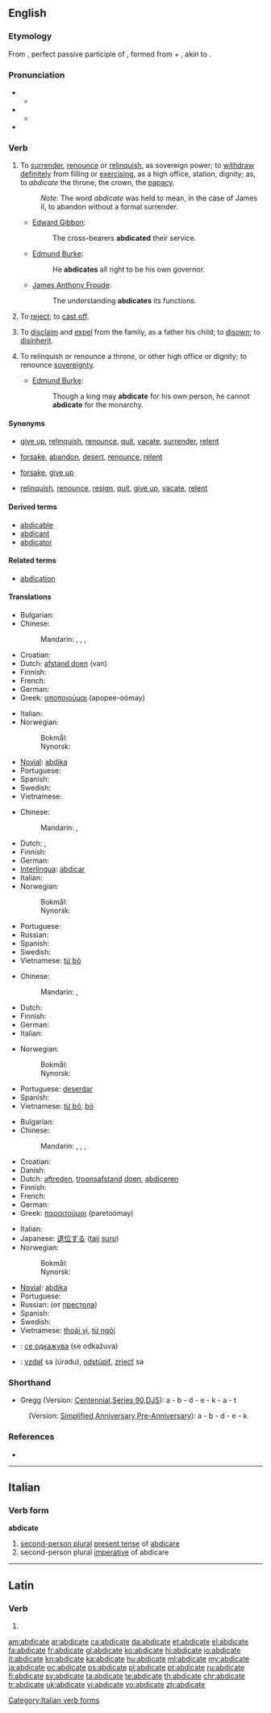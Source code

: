 ==English==

===Etymology===
From {{etyl|la}} {{term|abdicatus|abdicātus|lang=la}}, perfect passive participle of {{term|abdico|abdicō|abdicate|lang=la}}, formed from {{term|ab|lang=la}} + {{term|dico|dicō|proclaim, dedicate|lang=la}}, akin to {{term|dico|dīcō|say|lang=la}}.

===Pronunciation===
* {{a|RP}}
** {{IPA|/ˈæbdɪkeɪt/}}
* {{a|US}}
** {{SAMPA|/{bdIkEt/}}
* {{audio|En-us-abdicate.ogg|Audio (US)}}

===Verb===
{{en-verb|abdicat|ing}}

# {{transitive}} To [[surrender]], [[renounce]] or [[relinquish]], as sovereign power; to [[withdraw]] [[definitely]] from filling or [[exercising]], as a high office, station, dignity; as, to ''abdicate'' the throne, the crown, the [[papacy]].
#: ''Note:'' The word ''abdicate'' was held to mean, in the case of James II, to abandon without a formal surrender.
#* {{rfdate}} [[w:Edward Gibbon|Edward Gibbon]]:
#*: The cross-bearers '''abdicated''' their service.
#* {{rfdate}} [[w:Edmund Burke|Edmund Burke]]:
#*: He '''abdicates''' all right to be his own governor.
#* {{rfdate}} [[w:James Anthony Froude|James Anthony Froude]]:
#*: The understanding '''abdicates''' its functions.
# {{transitive|obsolete}} To [[reject]]; to [[cast off]].
# {{transitive|legal}} To [[disclaim]] and [[expel]] from the family, as a father his child; to [[disown]]; to [[disinherit]].
# {{intransitive}} To relinquish or renounce a throne, or other high office or dignity; to renounce [[sovereignty]].
#* {{rfdate}} [[w:Edmund Burke|Edmund Burke]]:
#*: Though a king may '''abdicate''' for his own person, he cannot '''abdicate''' for the monarchy.

====Synonyms====
* {{sense|surrender, renounce, or relinquish}} [[give up]], [[relinquish]], [[renounce]], [[quit]], [[vacate]], [[surrender]], [[relent]]
* {{sense|reject; cast off}} [[forsake]], [[abandon]], [[desert]], [[renounce]], [[relent]]
* {{sense|disclaim and expel from family; disown; disinherit}} [[forsake]], [[give up]]
* {{sense|relinquish or renounce a high office or sovereignty}} [[relinquish]], [[renounce]], [[resign]], [[quit]], [[give up]], [[vacate]], [[relent]]

====Derived terms====
* [[abdicable]]
* [[abdicant]]
* [[abdicator]]

====Related terms====
* [[abdication]]

====Translations====
{{trans-top|surrender or relinquish}}
* Bulgarian: {{t|bg|отказвам се от}}
* Chinese:
*: Mandarin: {{qualifier|give up throne}} {{t|zh|禪讓|sc=Hani}}, {{t|zh|禅让|tr=shànràng|sc=Hani}}, {{qualifier|leave any position}} {{t|zh|退位|tr=tuìwèi|sc=Hani}}, {{t|zh|退出|tr=tuìchū|sc=Hani}}
* Croatian: {{t-|hr|abdicirati|alt=abdicírati}}
* Dutch: [[afstand doen]] (van)
* Finnish: {{t|fi|luopua}}
* French: {{t+|fr|abdiquer}}
* German: {{t+|de|abdanken}}
* Greek: [[αποποιούμαι]] (apopee-oómay)
{{trans-mid}}
* Italian: {{t+|it|abdicare}}
* Norwegian:
*: Bokmål: {{t|no|frasi seg}}
*: Nynorsk: {{t|nn|fråseie seg|xs=Norwegian Nynorsk}}
* [[Novial]]: [[abdika]]
* Portuguese: {{t+|pt|abdicar}}
* Spanish: {{t+|es|abdicar}}
* Swedish: {{t+|sv|ge upp}}
* Vietnamese: {{t+|vi|từ bỏ|xs=Vietnamese}}
{{trans-bottom}}

{{trans-top|reject}}
* Chinese:
*: Mandarin: {{t|zh|拒絕|sc=Hani}}, {{t|zh|拒绝|tr=jùjué|sc=Hani}}
* Dutch: {{t+|nl|weigeren}}, {{t+|nl|afwijzen}}
* Finnish: {{t|fi|hylätä}}
* German: {{t|de|verweigern}}
* [[Interlingua]]: [[abdicar]]
* Italian: {{t+|it|abdicare}}
* Norwegian:
*: Bokmål: {{t|no|avvise}}
*: Nynorsk: {{t|nn|avvise|xs=Norwegian Nynorsk}}
{{trans-mid}}
* Portuguese: {{t+|pt|abdicar}}
* Russian: {{t|ru|отказываться}}
* Spanish: {{t+|es|abdicar}}
* Swedish: {{t+|sv|avvisa}}
* Vietnamese: [[từ bỏ]]
{{trans-bottom}}

{{trans-top|disinherit}}
* Chinese:
*: Mandarin: {{t|zh|辭職|sc=Hani}}, {{t|zh|辞职|tr=cízhí|sc=Hani}}
* Dutch: {{t-|nl|onterven}}
* Finnish: {{t|fi|tehdä perinnöttömäksi}}
* German: {{t|de|ausstoßen}}
* Italian: {{t+|it|abdicare}}
{{trans-mid}}
* Norwegian:
*: Bokmål: {{t|no|fornekte}}
*: Nynorsk: {{t|nn|fornekte|xs=Norwegian Nynorsk}}
* Portuguese: [[deserdar]]
* Spanish: {{t+|es|abdicar}}
* Vietnamese: [[từ bỏ]], [[bỏ]]
{{trans-bottom}}

{{trans-top|renounce a throne}}
* Bulgarian: {{t+|bg|абдикирам}}
* Chinese:
*: Mandarin: {{qualifier|give up throne}} {{t|zh|禪讓|sc=Hani}}, {{t|zh|禅让|tr=shànràng|sc=Hani}}, {{qualifier|leave any position}} {{t|zh|退位|tr=tuìwèi|sc=Hani}}, {{t|zh|退出|tr=tuìchū|sc=Hani}}
* Croatian: {{t-|hr|abdicirati|alt=abdicírati}}
* Danish: {{t+|da|abdicere}}
* Dutch: [[aftreden]], [[troonsafstand]] [[doen]], [[abdiceren]]
* Finnish: {{t|fi|luopua}}
* French: {{t+|fr|abdiquer}}
* German: {{t+|de|abdanken}}
* Greek: [[παραιτούμαι]] (paretoómay)
{{trans-mid}}
* Italian: {{t+|it|abdicare}}
* Japanese: [[退位する]] ([[taii]] [[suru]])
* Norwegian:
*: Bokmål: {{t+|no|abdisere}}
*: Nynorsk: {{t-|nn|abdisere|xs=Norwegian Nynorsk}}
* [[Novial]]: [[abdika]]
* Portuguese: {{t+|pt|abdicar}}
* Russian: {{t|ru|отрекаться}} (от [[престол|престола]])
* Spanish: {{t+|es|abdicar}}
* Swedish: {{t+|sv|abdikera}}
* Vietnamese: [[thoái vị]], [[từ ngôi]]
{{trans-bottom}}

{{checktrans-top}}
* {{ttbc|mk}}: [[се одкажува]] (se odkažuva)
{{trans-mid}}
* {{ttbc|sk}}: [[vzdať]] sa (úradu), [[odstúpiť]], [[zriecť]] sa
{{trans-bottom}}

===Shorthand===
* Gregg (Version: [http://en.wikipedia.org/wiki/Gregg_Shorthand#Centennial_Gregg_Shorthand Centennial],[http://en.wikipedia.org/wiki/Gregg_Shorthand#Series_90_Gregg_Shorthand  Series 90],[http://en.wikipedia.org/wiki/Gregg_Shorthand#Diamond_Jubilee_Gregg_Shorthand  DJS]): a - b - d - e - k - a - t
: (Version: [http://en.wikipedia.org/wiki/Gregg_Shorthand#Simplified_Gregg_Shorthand Simplified],[http://en.wikipedia.org/wiki/Gregg_Shorthand#Anniversary_Gregg_Shorthand Anniversary],[http://en.wikipedia.org/wiki/Gregg_Shorthand#Pre-Anniversary_Gregg_Shorthand Pre-Anniversary]): a - b - d - e - k

===References===
* {{R:Webster 1913|abdicate}}

----

==Italian==

===Verb form===
'''abdicate'''

# [[second-person plural]] [[present tense]] of [[abdicare]]
# second-person plural [[imperative]] of abdicare

[[Category:Italian verb forms]]

----

==Latin==

===Verb===
{{la-verb-form|abdicāte}}

# {{conjugation of|abdico|abdicō|1|p|pres|act|imp|lang=la}}

[[am:abdicate]]
[[ar:abdicate]]
[[ca:abdicate]]
[[da:abdicate]]
[[et:abdicate]]
[[el:abdicate]]
[[fa:abdicate]]
[[fr:abdicate]]
[[gl:abdicate]]
[[ko:abdicate]]
[[hi:abdicate]]
[[io:abdicate]]
[[it:abdicate]]
[[kn:abdicate]]
[[ka:abdicate]]
[[hu:abdicate]]
[[ml:abdicate]]
[[my:abdicate]]
[[ja:abdicate]]
[[oc:abdicate]]
[[ps:abdicate]]
[[pl:abdicate]]
[[pt:abdicate]]
[[ru:abdicate]]
[[fi:abdicate]]
[[sv:abdicate]]
[[ta:abdicate]]
[[te:abdicate]]
[[th:abdicate]]
[[chr:abdicate]]
[[tr:abdicate]]
[[uk:abdicate]]
[[vi:abdicate]]
[[vo:abdicate]]
[[zh:abdicate]]